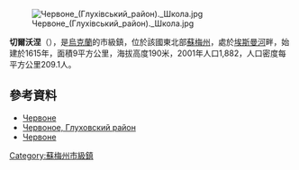 {{No footnotes|time=2015-09-16T13:02:05+00:00}}
[[Image:Червоне_(Глухівський_район)._Школа.jpg|right]]

'''切爾沃涅'''（{{lang-uk|Есмань}}），是[[烏克蘭|烏克蘭]]的市級鎮，位於該國東北部[[蘇梅州|蘇梅州]]，處於[[埃斯曼河|埃斯曼河]]畔，始建於1615年，面積9平方公里，海拔高度190米，2001年人口1,882，人口密度每平方公里209.1人。

{{coord|51|46|36|N|34|4|18|E|scale:30000_region:UA|display=title}}

==參考資料==
*[http://gska2.rada.gov.ua/pls/z7502/A005?rdat1=22.07.2008&rf7571=28863 Червоне]{{dead link|date=2017年11月 |bot=InternetArchiveBot |fix-attempted=yes }}
*[https://web.archive.org/web/20121112050110/http://www.igsu.org.ua/Sumskaja.obl/Gluhovskij.rajon/CZervonoe.html Червоное, Глуховский район] {{ref-ru}}
*[http://foto-planeta.com/ua/np/148603/chervone.html Червоне] {{Wayback|url=http://foto-planeta.com/ua/np/148603/chervone.html |date=20200213121203 }}

{{DEFAULTSORT:Есмань}}
[[Category:蘇梅州市級鎮|Category:蘇梅州市級鎮]]


{{Sumy-geo-stub}}